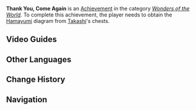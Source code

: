 {{Achievement Infobox
|title        = 
|id           = 81122
|order id     = 1118
|category     = Wonders of the World
|description  = Obtain the grand prize from [[Takashi]]'s chests.
|requirements = Obtain the [[Hamayumi]] diagram from Takashi's chests.
|primogems    = 5
|tracking     = 
|hidden       = 1
|topic        = 
|type         = Exploration
}}
'''Thank You, Come Again''' is an [[Achievement]] in the category ''[[Wonders of the World]]''. To complete this achievement, the player needs to obtain the [[Hamayumi]] diagram from [[Takashi]]'s chests.
<!--
==Trivia==
-->
==Video Guides==
{{EVT
|video1   = https://youtu.be/G12B_GAyz-g
|caption1 = "Thank You, Come Again" Achievement Guide
}}

==Other Languages==
{{Other Languages
|en      = Thank You, Come Again
|zhs     = 承蒙惠顾
|zhs_rm  = Chéngmēng Huìgù
|zht     = 承蒙惠顧
|zht_rm  = Chéngmēng Huìgù
|zh_tl   = To Be Granted One's Patronage
|ja      = ご愛顧いただきありがとうございます！
|ja_rm   = Go-aiko Itadaki Arigatou Gozaimasu!
|ja_tl   = Thank You for Your Patronage!
|ko      = 감사합니다, 또 오세요
|ko_rm   = 
|ko_tl   = 
|es      = Gracias, vuelva pronto
|es_tl   = 
|fr      = Merci et à la prochaine
|fr_tl   = Thank You and See You Next Time
|ru      = Спасибо, и приходите ещё
|ru_tl   = Thank You, and Come Again
|th      = แด่ผู้มีพระคุณ
|th_rm   = 
|th_tl   = 
|vi      = Nhờ Được Chiếu Cố
|vi_tl   = 
|de      = Danke, komm bald wieder
|de_tl   = Thank you, come back soon
|id      = Terima Kasih, Silakan Datang Kembali
|id_tl   = Thank You, Please Come Back Again
|pt      = Obrigado, Volte Sempre
|pt_tl   = 
}}

==Change History==
{{Change History|2.0}}
<!--
==References==
{{Reflist}}
-->
==Navigation==
{{Achievement Navbox|Wonders of the World|Exploration}}
